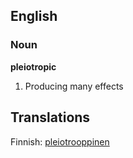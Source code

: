 ==English==
===Noun===
'''pleiotropic'''
# Producing many effects
== Translations ==
Finnish: [[:fi:pleiotrooppinen|pleiotrooppinen]]